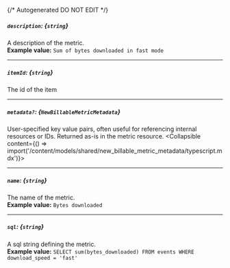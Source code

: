 {/* Autogenerated DO NOT EDIT  */}

##### `description`: *{`string`}*
A description of the metric.
<br/>
**Example value:** `Sum of bytes downloaded in fast mode`

---
##### `itemId`: *{`string`}*
The id of the item

---
##### `metadata?`: *{`NewBillableMetricMetadata`}*
User\-specified key value pairs, often useful for referencing internal resources or IDs. Returned as\-is in the metric resource.
<Collapsible content={() => import('/content/models/shared/new_billable_metric_metadata/typescript.mdx')}>
</Collapsible>

---
##### `name`: *{`string`}*
The name of the metric.
<br/>
**Example value:** `Bytes downloaded`

---
##### `sql`: *{`string`}*
A sql string defining the metric.
<br/>
**Example value:** `SELECT sum(bytes_downloaded) FROM events WHERE download_speed = 'fast'`

